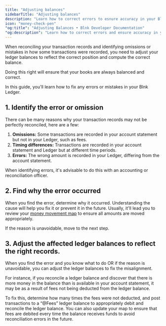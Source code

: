 ```yaml
---
title: "Adjusting balances"
sidebarTitle: "Adjusting balances"
description: "Learn how to correct errors to esnure accuracy in your Blnk Ledger."
icon: "money-check-pen"
"og:title": "Adjusting Balances • Blnk Developer Documentation" 
"og:description": "Learn how to correct errors and ensure accuracy in your ledger balances."
---
```



When reconciling your transaction records and identifying omissions or mistakes in how some transactions were recorded, you need to adjust your ledger balances to reflect the correct position and compute the correct balance.

Doing this right will ensure that your books are always balanced and correct.

In this guide, you'll learn how to fix any errors or mistakes in your Blnk Ledger.

## 1. Identify the error or omission

There can be many reasons why your transaction records may not be perfectly reconciled, here are a few:

1. **Omissions:** Some transactions are recorded in your account statement but not in your Ledger, such as fees.
2. **Timing differences:** Transactions are recorded in your account statement and Ledger but at different time periods.
3. **Errors:** The wrong amount is recorded in your Ledger, differing from the account statement.

<Warning>
    When identifying errors, it's advisable to do this with an accounting or reconciliation officer.
</Warning>

## 2. Find why the error occurred

When you find the error, determine why it occurred. Understanding the cause will help you fix it or prevent it in the future. Usually, it'll lead you to review your [money movement map](../ledgers/money-movement-map) to ensure all amounts are moved appropriately.

If the reason is unavoidable, move to the next step.

## 3. Adjust the affected ledger balances to reflect the right records.

When you find the error and you know what to do OR if the reason is unavoidable, you can adjust the ledger balances to fix the misalignment.

For instance, if you reconcile a ledger balance and discover that there is more money in the balance than is available in your account statement, it may be as a result of fees not being deducted from the ledger balance. 

To fix this, determine how many times the fees were not deducted, and post transactions to a “@Fees” ledger balance to appropriately debit and reconcile the ledger balance. You can also update your map to ensure that fees are debited every time the balance receives funds to avoid reconciliation errors in the future.

<NeedHelp />